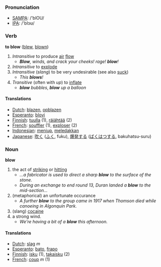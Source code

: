 === Pronunciation ===
*[[w:SAMPA|SAMPA]]: /'blOU/
*[[w:IPA|IPA]]: /'blɔʊ/

=== Verb ===

'''to blow''' ([[blew]], [[blown]])

# ''Intransitive'' to produce [[air]] [[flow]]
#* '''''Blow''', winds, and crack your cheeks! rage! '''blow'''!''
# ''Intransitive'' to [[explode]]
# ''Intransitive'' (''slang'') to be very undesirable (see also [[suck]])
#* ''This '''blows'''!''
# ''Transitive'' (often with ''up'') to [[inflate]]
#* '''''blow''' bubbles'', '''''blow''' up a balloon''

==== Translations ====
*[[Dutch]]: [[blazen]], [[opblazen]]
*[[Esperanto]]: [[blovi]]
*[[Finnish]]: [[tuulla]] (1), [[räjähtää]] (2)
*[[French]]: [[souffler]] (1), [[exploser]] (2)
*[[Indonesian]]: [[tiup|meniup]], [[ledak|meledakkan]]
*[[Japanese]]: [[吹く]] ([[ふく]], fuku), [[爆発]]する ([[ばくはつ]]する, bakuhatsu-suru)

=== Noun ===

'''blow'''

# the act of [[strike|striking]] or [[hit]]ting
#* ''...a fabricator is used to direct a sharp '''blow''' to the surface of the stone.''
#* ''During an exchange to end round 13, Duran landed a '''blow''' to the mid-section...''
# (metaphorical) an unfortunate occurance
#* ''A further '''blow''' to the group came in 1917 when Thomson died while canoeing in Algonquin Park.''
# (slang) [[cocaine]]
# a strong wind.
#* ''We're having a bit of a '''blow''' this afternoon.''

==== Translations ====
*[[Dutch]]: [[slag]] ''m''
*[[Esperanto]]: [[bato]], [[frapo]]
*[[Finnish]]: [[isku]] (1), [[takaisku]] (2)
*[[French]]: [[coup]] ''m'' (1)